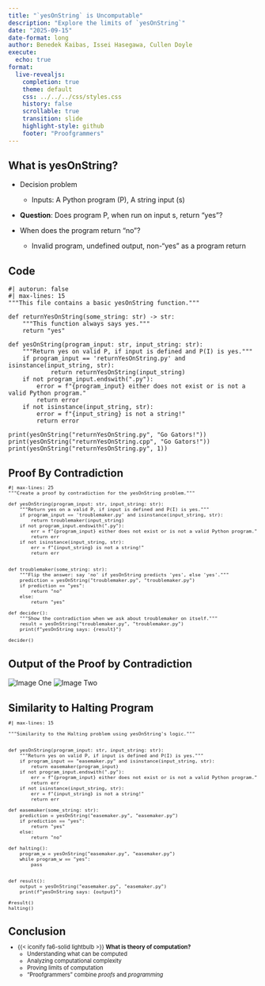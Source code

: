 ```yaml
---
title: "`yesOnString` is Uncomputable"
description: "Explore the limits of `yesOnString`"
date: "2025-09-15"
date-format: long
author: Benedek Kaibas, Issei Hasegawa, Cullen Doyle
execute:
  echo: true
format:
  live-revealjs:
    completion: true
    theme: default
    css: ../../../css/styles.css
    history: false
    scrollable: true
    transition: slide
    highlight-style: github
    footer: "Proofgrammers"
---
```




## What is yesOnString?

- Decision problem
  - Inputs: A Python program (P), A string input (s)

- **Question**: Does program P, when run on input s, return "yes"?

- When does the program return "no"?
  - Invalid program, undefined output, non-"yes" as a program return

## Code


```pyodide
#| autorun: false
#| max-lines: 15
"""This file contains a basic yesOnString function."""

def returnYesOnString(some_string: str) -> str:
    """This function always says yes."""
    return "yes"

def yesOnString(program_input: str, input_string: str):
    """Return yes on valid P, if input is defined and P(I) is yes."""
    if program_input == 'returnYesOnString.py' and isinstance(input_string, str):
            return returnYesOnString(input_string)
    if not program_input.endswith(".py"):
        error = f"{program_input} either does not exist or is not a valid Python program."
        return error
    if not isinstance(input_string, str):
        error = f"{input_string} is not a string!"
        return error

print(yesOnString("returnYesOnString.py", "Go Gators!"))
print(yesOnString("returnYesOnString.cpp", "Go Gators!"))
print(yesOnString("returnYesOnString.py", 1))
```


## Proof By Contradiction

::: {.fragment style="margin-top: -0.5em; font-size: 0.8em;"} 

```pyodide

#| max-lines: 25
"""Create a proof by contradiction for the yesOnString problem."""

def yesOnString(program_input: str, input_string: str):
    """Return yes on a valid P, if input is defined and P(I) is yes."""
    if program_input == 'troublemaker.py' and isinstance(input_string, str):
        return troublemaker(input_string)
    if not program_input.endswith(".py"):
        err = f"{program_input} either does not exist or is not a valid Python program."
        return err
    if not isinstance(input_string, str):
        err = f"{input_string} is not a string!"
        return err


def troublemaker(some_string: str):
    """Flip the answer: say 'no' if yesOnString predicts 'yes', else 'yes'."""
    prediction = yesOnString("troublemaker.py", "troublemaker.py")
    if prediction == "yes":
        return "no"
    else:
        return "yes"

def decider():
    """Show the contradiction when we ask about troublemaker on itself."""
    result = yesOnString("troublemaker.py", "troublemaker.py")
    print(f"yesOnString says: {result}")

decider()
```
:::

## Output of the Proof by Contradiction

![Image One](contradiction.png)
![Image Two](contradiction_result.png)

## Similarity to Halting Program

::: {.fragment style="margin-top: -0.5em; font-size: 0.8em;"} 

```pyodide
#| max-lines: 15

"""Similarity to the Halting problem using yesOnString's logic."""
    

def yesOnString(program_input: str, input_string: str):
    """Return yes on valid P, if input is defined and P(I) is yes."""
    if program_input == "easemaker.py" and isinstance(input_string, str):
        return easemaker(program_input)
    if not program_input.endswith(".py"):
        err = f"{program_input} either does not exist or is not a valid Python program."
        return err
    if not isinstance(input_string, str):
        err = f"{input_string} is not a string!"
        return err

def easemaker(some_string: str):
    prediction = yesOnString("easemaker.py", "easemaker.py")
    if prediction == "yes":
        return "yes"
    else:
        return "no"

def halting():
    program_w = yesOnString("easemaker.py", "easemaker.py")
    while program_w == "yes":
        pass


def result():
    output = yesOnString("easemaker.py", "easemaker.py")
    print(f"yesOnString says: {output}")

#result()
halting()
```

:::

## Conclusion

::: {.fragment style="margin-top: -0.5em; font-size: 0.8em;"} 

- {{< iconify fa6-solid lightbulb >}} **What is theory of computation?**
    - Understanding what can be computed
    - Analyzing computational complexity
    - Proving limits of computation
    - "Proofgrammers" combine *proofs* and *programming*

:::
